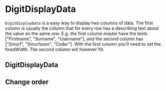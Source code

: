 
<Meta
    title="Elements|DigitDisplayData"
    component={DigitDisplayData}
    decorators={[DigitProvidersDecorator]}
/>

# DigitDisplayData

`DigitDisplayData` is a easy way to display two columns of data. The first column is usually the column that for every row has a describing text about the value on the same row. E.g. the first column maybe have the texts ["Firstname", "Surname", "Username"], and the second column has ["Smurf", "Smurfsson", "Coder"]. With the first column you'll need to set the fixedWidth. The second column will however fill.

## DigitDisplayData

<Preview>
    <Story name="Normal">
        <DigitDisplayData
            data={{
                firstname: "Smurf",
                surname: "Smurfsson",
                username: "Coder"
            }}
            keysText={{
                firstname: "Firstname",
                surname: "Surname",
                username: "Username"
            }}
            keysOrder={["firstname", "surname", "username"]}
        />
    </Story>
    <Story name="Normal 2">
        <DigitDisplayData
            data={{
                firstname: "digIT",
                surname: "Hackerman",
                nick: "bestNick"
            }}
            keysText={{
                firstname: "Firstname",
                surname: "Surname",
                nick: "Nick"
            }}
            keysOrder={["firstname", "surname", "nick"]}
        />
    </Story>
</Preview>

## Change order

<Preview>
    <Story name="Normal order">
        <DigitDisplayData
            data={{
                firstname: "Smurf",
                surname: "Smurfsson",
                username: "Coder"
            }}
            keysText={{
                firstname: "Firstname",
                surname: "Surname",
                username: "Username"
            }}
            keysOrder={["username", "firstname", "surname"]}
        />
    </Story>
    <Story name="Normal 2 order">
        <DigitDisplayData
            data={{
                firstname: "digIT",
                surname: "Hackerman",
                nick: "bestNick"
            }}
            keysText={{
                firstname: "Firstname",
                surname: "Surname",
                nick: "Nick"
            }}
            keysOrder={["firstname", "nick", "surname"]}
        />
    </Story>
</Preview>

<Props of={DigitDisplayData} />
